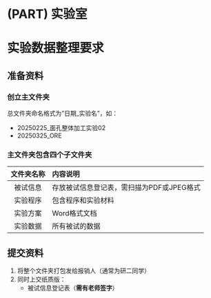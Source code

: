 # (PART) 实验室 {-}

# 实验数据整理要求 {#dataarchive}

## 准备资料

### 创立主文件夹
总文件夹命名格式为"日期_实验名"，如：

- 20250225_面孔整体加工实验02
- 20250325_ORE

### 主文件夹包含四个子文件夹

| 文件夹名称 | 内容说明 |
|:----------:|:----------|
| 被试信息 | 存放被试信息登记表，需扫描为PDF或JPEG格式 |
| 实验程序 | 包含程序和实验材料 |
| 实验方案 | Word格式文档 |
| 实验数据 | 所有被试的数据 |

## 提交资料

1. 将整个文件夹打包发给报销人（通常为研二同学）
2. 同时上交纸质版：
   - 被试信息登记表（**需有老师签字**）
